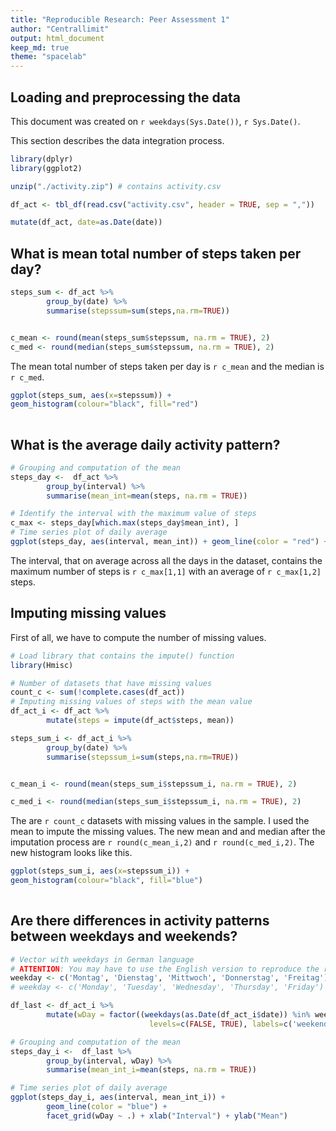 ```yaml
---
title: "Reproducible Research: Peer Assessment 1"
author: "Centrallimit"
output: html_document
keep_md: true
theme: "spacelab"
---
```



## Loading and preprocessing the data

This document was created on `r weekdays(Sys.Date())`, `r Sys.Date()`.

This section describes the data integration process. 

```r
library(dplyr)
library(ggplot2)

unzip("./activity.zip") # contains activity.csv

df_act <- tbl_df(read.csv("activity.csv", header = TRUE, sep = ","))

mutate(df_act, date=as.Date(date))

```


## What is mean total number of steps taken per day?


```r
steps_sum <- df_act %>% 
        group_by(date) %>%
        summarise(stepssum=sum(steps,na.rm=TRUE))


c_mean <- round(mean(steps_sum$stepssum, na.rm = TRUE), 2)
c_med <- round(median(steps_sum$stepssum, na.rm = TRUE), 2)
```
The mean total number of steps taken per day is `r c_mean` and the median is `r c_med`. 


```r
ggplot(steps_sum, aes(x=stepssum)) +
geom_histogram(colour="black", fill="red")
    

```


## What is the average daily activity pattern?

```r
# Grouping and computation of the mean 
steps_day <-  df_act %>%
        group_by(interval) %>%
        summarise(mean_int=mean(steps, na.rm = TRUE))

# Identify the interval with the maximum value of steps
c_max <- steps_day[which.max(steps_day$mean_int), ]    
# Time series plot of daily average 
ggplot(steps_day, aes(interval, mean_int)) + geom_line(color = "red") + xlab("Interval") + ylab("Mean")

```

The interval, that on average across all the days in the dataset, contains the maximum number of steps is `r c_max[1,1]` with an average of `r c_max[1,2]` steps.

## Imputing missing values
First of all, we have to compute the number of missing values. 

```r
# Load library that contains the impute() function
library(Hmisc)

# Number of datasets that have missing values
count_c <- sum(!complete.cases(df_act))
# Imputing missing values of steps with the mean value
df_act_i <- df_act %>%
        mutate(steps = impute(df_act$steps, mean))

steps_sum_i <- df_act_i %>% 
        group_by(date) %>%
        summarise(stepssum_i=sum(steps,na.rm=TRUE))


c_mean_i <- round(mean(steps_sum_i$stepssum_i, na.rm = TRUE), 2)

c_med_i <- round(median(steps_sum_i$stepssum_i, na.rm = TRUE), 2)

```
       
The are `r count_c` datasets with missing values in the sample. I used the mean to impute 
the missing values. The new mean and and median after the imputation process are `r round(c_mean_i,2)`
and `r round(c_med_i,2)`.
The new histogram looks like this.

```r
ggplot(steps_sum_i, aes(x=stepssum_i)) +
geom_histogram(colour="black", fill="blue")
    

```



## Are there differences in activity patterns between weekdays and weekends?

```r
# Vector with weekdays in German language
# ATTENTION: You may have to use the English version to reproduce the results
weekday <- c('Montag', 'Dienstag', 'Mittwoch', 'Donnerstag', 'Freitag')
# weekday <- c('Monday', 'Tuesday', 'Wednesday', 'Thursday', 'Friday')

df_last <- df_act_i %>%
        mutate(wDay = factor((weekdays(as.Date(df_act_i$date)) %in% weekday),
                               levels=c(FALSE, TRUE), labels=c('weekend', 'weekday')))

# Grouping and computation of the mean 
steps_day_i <-  df_last %>%
        group_by(interval, wDay) %>%
        summarise(mean_int_i=mean(steps, na.rm = TRUE))


```


```r
# Time series plot of daily average 
ggplot(steps_day_i, aes(interval, mean_int_i)) + 
        geom_line(color = "blue") + 
        facet_grid(wDay ~ .) + xlab("Interval") + ylab("Mean")

```

